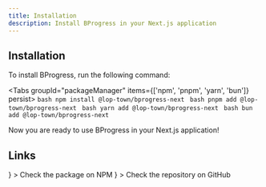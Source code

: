 ```yaml
---
title: Installation
description: Install BProgress in your Next.js application
---
```



## Installation

To install BProgress, run the following command:

<Tabs groupId="packageManager" items={['npm', 'pnpm', 'yarn', 'bun']} persist>
  <Tab value="npm">```bash npm install @lop-town/bprogress-next ```</Tab>
  <Tab value="pnpm">```bash pnpm add @lop-town/bprogress-next ```</Tab>
  <Tab value="yarn">```bash yarn add @lop-town/bprogress-next ```</Tab>
  <Tab value="bun">```bash bun add @lop-town/bprogress-next ```</Tab>
</Tabs>

Now you are ready to use BProgress in your Next.js application!

## Links

<Cards>
  <Card
    external
    title="NPM"
    href="https://www.npmjs.com/package/@lop-town/bprogress-next"
    icon={<SiNpm />}
  >
    Check the package on NPM
  </Card>
  <Card
    external
    title="GitHub"
    href="https://github.com/lop-town/bprogress/tree/main/packages/next"
    icon={<FaGithub />}
  >
    Check the repository on GitHub
  </Card>
</Cards>

